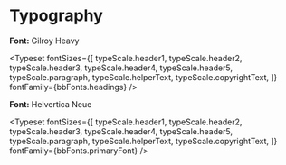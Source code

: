 

<Meta title="Design System|Foundations/Typography" />

# Typography

**Font:** Gilroy Heavy

<Typeset
  fontSizes={[
    typeScale.header1,
    typeScale.header2,
    typeScale.header3,
    typeScale.header4,
    typeScale.header5,
    typeScale.paragraph,
    typeScale.helperText,
    typeScale.copyrightText,
  ]}
  fontFamily={bbFonts.headings}
/>

**Font:** Helvertica Neue

<Typeset
  fontSizes={[
    typeScale.header1,
    typeScale.header2,
    typeScale.header3,
    typeScale.header4,
    typeScale.header5,
    typeScale.paragraph,
    typeScale.helperText,
    typeScale.copyrightText,
  ]}
  fontFamily={bbFonts.primaryFont}
/>
